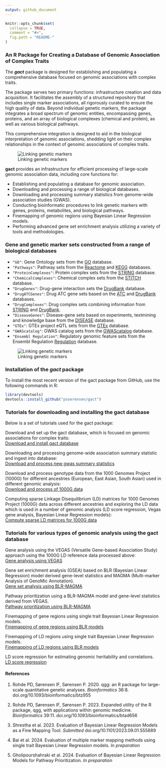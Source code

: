```yaml
---
output: github_document
---
```


<!-- README.md is generated from README.Rmd. Please edit that file -->

```r
knitr::opts_chunk$set(
  collapse = TRUE,
  comment = "#>",
  fig.path = "README-"
)
```

### An R Package for Creating a Database of Genomic Association of Complex Traits

The ***gact*** package is designed for establishing and populating a comprehensive database focused on genomic associations with complex traits. 

The package serves two primary functions: infrastructure creation and data acquisition. It facilitates the assembly of a structured repository that includes single marker associations, all rigorously curated to ensure the high quality of data. Beyond individual genetic markers, the package integrates a broad spectrum of genomic entities, encompassing genes, proteins, and an array of biological complexes (chemical and protein), as well as various biological pathways. 

This comprehensive integration is designed to aid in the biological interpretation of genomic associations, shedding light on their complex relationships in the context of genomic associations of complex traits.

![Linking genetic markers](Images/Concept.png)


**gact** provides an infrastructure for efficient processing of large-scale genomic association data, including core functions for:  
 
* Establishing and populating a database for genomic association.
* Downloading and processing a range of biological databases.
* Downloading and processing summary statistics from genome-wide association studies (GWAS).
* Conducting bioinformatic procedures to link genetic markers with genes, proteins, metabolites, and biological pathways.
* Finemapping of genomic regions using Bayesian Linear Regression models.
* Performing advanced gene set enrichment analysis utilizing a variety of tools and methodologies.


### Gene and genetic marker sets constructed from a range of biological databases 
- `"GO"`: Gene Ontology sets from the [GO](https://geneontology.org) database.
- `"Pathways"`: Pathway sets from the [Reactome](https://reactome.org) and [KEGG](https://www.genome.jp/kegg/pathway.html) databases.
- `"ProteinComplexes"`: Protein complex sets from the [STRING](https://string-db.org) database.
- `"ChemicalComplexes"`: Chemical complex sets from the [STITCH](https://stitch.embl.de) database.
- `"DrugGenes"`: Drug-gene interaction sets the [DrugBank](https://go.drugbank.com) database.
- `"DrugATCGenes"`: Drug ATC gene sets based on the [ATC](https://www.whocc.no/atc_ddd_index/) and [DrugBank](https://go.drugbank.com) databases.
- `"DrugComplexes"`: Drug complex sets combining information from [STRING](https://string-db.org) and [DrugBank](https://go.drugbank.com).
- `"DiseaseGenes"`: Disease-gene sets based on experiments, textmining and knowledge base from the [DISEASE](https://diseases.jensenlab.org/Search) database.
- `"GTEx"`: GTEx project eQTL sets from the [GTEx](https://www.gtexportal.org/home/downloads/adult-gtex/overview) database.
- `"GWAScatalog"`: GWAS catalog sets from the [GWAScatalog](https://www.ebi.ac.uk/gwas/) database.
- `"Ensembl Regulation"`: Regulatory genomic feature sets from the Ensembl Regulation [Regulation](https://www.ensembl.org/info/genome/funcgen/index.html) database.

![Linking genetic markers](Images/marker_sets.png)


### Installation of the ***gact*** package

To install the most recent version of the gact package from GitHub, use the following commands in R:
```r
library(devtools)
devtools::install_github("psoerensen/gact")
```

### Tutorials for downloading and installing the gact database
Below is a set of tutorials used for the gact package:  

Download and set up the gact database, which is focused on genomic associations for complex traits:   
[Download and install gact database](Document/Download_and_install_gact_database.html)  

Downloading and processing genome-wide association summary statistic and ingest into database:   
[Download and process new gwas summary statistics](Document/Download_and_process_gwas.html)  

Download and process genotype data from the 1000 Genomes Project (1000G) for different ancestries (European, East Asian, South Asian) used in different genomic analysis:   
[Download and process of 1000G data](Document/Process_1000G.html)  

Computing sparse Linkage Disequilibrium (LD) matrices for 1000 Genomes Project (1000G) data across different ancestries and exploring the LD data which is used in a number of genomic analysis (LD score regression, Vegas gene analysis, Bayesian Linear Regression models):   
[Compute sparse LD matrices for 1000G data](Document/Compute_sparseLD_1000G.html)  


### Tutorials for various types of genomic analysis using the gact database 

Gene analysis using the VEGAS (Versatile Gene-based Association Study) approach using the 1000G LD reference data processed above:   
[Gene analysis using VEGAS](Document/Gene_analysis_vegas.html)  

Gene set enrichment analysis (GSEA) based on BLR (Bayesian Linear Regression) model derived gene-level statistics and MAGMA (Multi-marker Analysis of GenoMic Annotation).   
[Gene set analysis using BLR-MAGMA](Document/Gene_set_analysis_blr_magma.html)  

Pathway prioritization using a BLR-MAGMA model and gene-level statistics derived from VEGAS.   
[Pathway prioritization using BLR-MAGMA](Document/Pathway_prioritization_blr_magma.html)  

Finemapping of gene regions using single trait Bayesian Linear Regression models.    
[Finemapping of gene regions using BLR models](Document/Finemapping_gene_regions_blr.html)  

Finemapping of LD regions using single trait Bayesian Linear Regression models.    
[Finemapping of LD regions using BLR models](Document/Finemapping_ld_regions_blr.html)  

LD score regression for estimating genomic heritability and correlations.    
[LD score regression](Document/LD_score_regression.html)  


#### References  

1. Rohde PD, Sørensen IF, Sørensen P. 2020. qgg: an R package for large-scale quantitative genetic analyses. *Bioinformatics* 36:8. doi.org/10.1093/bioinformatics/btz955  

2. Rohde PD, Sørensen IF, Sørensen P. 2023. Expanded utility of the R package, qgg, with applications within genomic medicine. *Bioinformatics* 39:11. doi.org/10.1093/bioinformatics/btad656  

3. Shrestha et al. 2023. Evaluation of Bayesian Linear Regression Models as a Fine Mapping Tool. *Submitted* doi.org/10.1101/2023.09.01.555889  

4. Bai et al. 2024. Evaluation of multiple marker mapping methods using single trait Bayesian Linear Regression models. *In preparation*  

5. Gholipourshahraki et al. 2024. Evaluation of Bayesian Linear Regression Models for Pathway Prioritization. *In preparation*  
